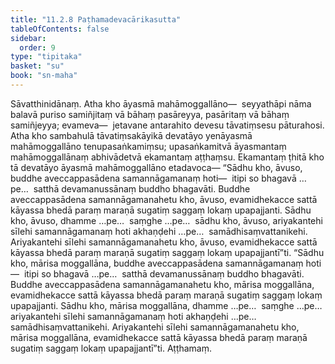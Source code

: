 ```yaml
---
title: "11.2.8 Paṭhamadevacārikasutta"
tableOfContents: false
sidebar:
  order: 9
type: "tipitaka"
basket: "su"
book: "sn-maha"
---
```



<DynamicBreadcrumb />

<Division number="1014" book="sn-maha" bookNo="14" page="318">

<Paragraph number="1888" book="sn-maha">
Sāvatthinidānaṃ. Atha kho āyasmā mahāmoggallāno—  seyyathāpi nāma balavā puriso samiñjitaṃ vā bāhaṃ pasāreyya, pasāritaṃ vā bāhaṃ samiñjeyya; evameva—  jetavane antarahito devesu tāvatiṃsesu pāturahosi. Atha kho sambahulā tāvatiṃsakāyikā devatāyo yenāyasmā mahāmoggallāno tenupasaṅkamiṃsu; upasaṅkamitvā āyasmantaṃ mahāmoggallānaṃ abhivādetvā ekamantaṃ aṭṭhaṃsu. Ekamantaṃ ṭhitā kho tā devatāyo āyasmā mahāmoggallāno etadavoca—
</Paragraph>

<Paragraph number="1889" book="sn-maha">
“Sādhu kho, āvuso, buddhe aveccappasādena samannāgamanaṃ hoti—  itipi so bhagavā …pe…  satthā devamanussānaṃ buddho bhagavāti. Buddhe aveccappasādena samannāgamanahetu kho, āvuso, evamidhekacce sattā kāyassa bhedā paraṃ maraṇā sugatiṃ saggaṃ lokaṃ upapajjanti. Sādhu kho, āvuso, dhamme …pe…  saṃghe …pe…  sādhu kho, āvuso, ariyakantehi sīlehi samannāgamanaṃ hoti akhaṇḍehi …pe…  samādhisaṃvattanikehi. Ariyakantehi sīlehi samannāgamanahetu kho, āvuso, evamidhekacce sattā kāyassa bhedā paraṃ maraṇā sugatiṃ saggaṃ lokaṃ upapajjantī”ti.
</Paragraph>

<Paragraph number="1890" book="sn-maha">
“Sādhu kho, mārisa moggallāna, buddhe aveccappasādena samannāgamanaṃ hoti—  itipi so bhagavā …pe…  satthā devamanussānaṃ buddho bhagavāti. Buddhe aveccappasādena samannāgamanahetu kho, mārisa moggallāna, evamidhekacce sattā kāyassa bhedā paraṃ maraṇā sugatiṃ saggaṃ lokaṃ upapajjanti. Sādhu kho, mārisa moggallāna, dhamme …pe…  saṃghe …pe…  ariyakantehi sīlehi samannāgamanaṃ hoti akhaṇḍehi …pe…  samādhisaṃvattanikehi. Ariyakantehi sīlehi samannāgamanahetu kho, mārisa moggallāna, evamidhekacce sattā kāyassa bhedā paraṃ maraṇā sugatiṃ saggaṃ lokaṃ upapajjantī”ti.

</Paragraph>
</Division>

<Paragraph number="1891" type="center" book="sn-maha">
Aṭṭhamaṃ.
</Paragraph>